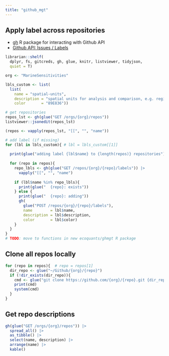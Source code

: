 ```yaml
---
title: "github_mgt"
---
```


## Apply label across repositories

* [gh](https://gh.r-lib.org/#post-patch-put-and-delete-requests) R package for interacting with Github API
* [Github API: Issues / Labels](https://docs.github.com/en/rest/issues/labels?apiVersion=2022-11-28)

```r
librarian::shelf(
  dplyr, fs, gitcreds, gh, glue, knitr, listviewer, tidyjson,
  quiet = T)

org <- "MarineSensitivities"

lbls_custom <- list(
  list(
    name = "spatial-units",
    description = "spatial units for analysis and comparison, e.g. regions, planning areas, aliquots, etc.",
    color       = "89E836"))

# get repositories
repos_lst <- gh(glue("GET /orgs/{org}/repos"))
listviewer::jsonedit(repos_lst)

(repos <- vapply(repos_lst, "[[", "", "name"))

# add label (if missing)
for (lbl in lbls_custom){ # lbl = lbls_custom[[1]]
  
  print(glue("adding label {lbl$name} to {length(repos)} repositories"))
      
  for (repo in repos){
    repo_lbls <- gh(glue("GET /repos/{org}/{repo}/labels")) |> 
      vapply("[[", "", "name")
  
    if (lbl$name %in% repo_lbls){
      print(glue("  {repo}: exists"))
    } else {
      print(glue("  {repo}: adding"))
      gh(
        glue("POST /repos/{org}/{repo}/labels"),
        name        = lbl$name,
        description = lbl$description,
        color       = lbl$color)
    }
  }
}
# TODO: move to functions in new ecoquants/ghmgt R package
```

## Clone all repos locally

```r
for (repo in repos){  # repo = repos[1]
  dir_repo <- glue("~/Github/{org}/{repo}")
  if (!dir_exists(dir_repo)){
    cmd <- glue("git clone https://github.com/{org}/{repo}.git {dir_repo}")
    print(cmd)
    system(cmd)
  }
}

```

## Get repo descriptions

```r
gh(glue("GET /orgs/{org}/repos")) |> 
  spread_all() |> 
  as_tibble() |> 
  select(name, description) |>
  arrange(name) |> 
  kable()
```

